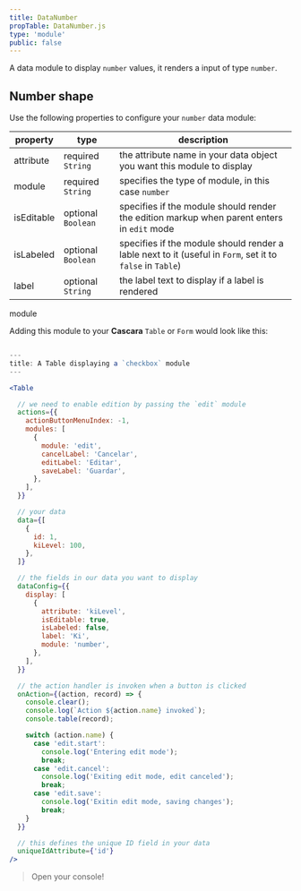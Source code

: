 ```yaml
---
title: DataNumber
propTable: DataNumber.js
type: 'module'
public: false
---
```


A data module to display `number` values, it renders a input of type `number`.

## Number shape

Use the following properties to configure your `number` data module:

| property   | type               | description                                                                                               |
| ---------- | ------------------ | --------------------------------------------------------------------------------------------------------- |
| attribute  | required `String`  | the attribute name in your data object you want this module to display                                    |
| module     | required `String`  | specifies the type of module, in this case `number`                                                       |
| isEditable | optional `Boolean` | specifies if the module should render the edition markup when parent enters in `edit` mode                |
| isLabeled  | optional `Boolean` | specifies if the module should render a lable next to it (useful in `Form`, set it to `false` in `Table`) |
| label      | optional `String`  | the label text to display if a label is rendered                                                          |

module

Adding this module to your **Cascara** `Table` or `Form` would look like this:

```jsx

---
title: A Table displaying a `checkbox` module
---

<Table

  // we need to enable edition by passing the `edit` module
  actions={{
    actionButtonMenuIndex: -1,
    modules: [
      {
        module: 'edit',
        cancelLabel: 'Cancelar',
        editLabel: 'Editar',
        saveLabel: 'Guardar',
      },
    ],
  }}

  // your data
  data={[
    {
      id: 1,
      kiLevel: 100,
    },
  ]}

  // the fields in our data you want to display
  dataConfig={{
    display: [
      {
        attribute: 'kiLevel',
        isEditable: true,
        isLabeled: false,
        label: 'Ki',
        module: 'number',
      },
    ],
  }}

  // the action handler is invoken when a button is clicked
  onAction={(action, record) => {
    console.clear();
    console.log(`Action ${action.name} invoked`);
    console.table(record);

    switch (action.name) {
      case 'edit.start':
        console.log('Entering edit mode');
        break;
      case 'edit.cancel':
        console.log('Exiting edit mode, edit canceled');
        break;
      case 'edit.save':
        console.log('Exitin edit mode, saving changes');
        break;
    }
  }}

  // this defines the unique ID field in your data
  uniqueIdAttribute={'id'}
/>
```

> Open your console!
